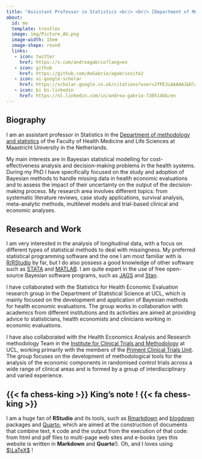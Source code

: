 ```yaml
---
title: "Assistant Professor in Statistics <br/> <br/> [Department of Methodology and Statistics](https://www.maastrichtuniversity.nl/about-um/faculties/psychology-and-neuroscience/departments/department-methodology-and-statistics) <br/> [Faculty of Health Medicine and Life Sciences](https://www.maastrichtuniversity.nl/about-um/faculties/faculty-health-medicine-and-life-sciences-0) <br/> [Maastricht University](https://www.maastrichtuniversity.nl/)"
about:
  id: me
  template: trestles
  image: img/Picture_AG.png
  image-width: 15em
  image-shape: round
  links:
   - icon: twitter
     href: https://x.com/andreagabrio?lang=en
   - icon: github
     href: https://github.com/AnGabrio/agabriosite2
   - icon: ai-google-scholar
     href: https://scholar.google.co.uk/citations?user=2fPE3iAAAAAJ&hl=en
   - icon: bi bi-linkedin
     href: https://nl.linkedin.com/in/andrea-gabrio-730514bb/en
---
```




:::{#me}

## Biography

I am an assistant professor in Statistics in the [Department of methodology and statistics](https://www.maastrichtuniversity.nl/about-um/faculties/psychology-and-neuroscience/departments/department-methodology-and-statistics) of the Faculty of Health Medicine and Life Sciences at Maastricht University in the Netherlands.

My main interests are in Bayesian statistical modelling for cost-effectiveness analysis and decision-making problems in the health systems. During my PhD I have specifically focused on the study and adoption of Bayesian methods to handle missing data in health economic evaluations and to assess the impact of their uncertainty on the output of the decision-making process. My research area involves different topics: from systematic literature reviews, case study applications, survival analysis, meta-analytic methods, multilevel models and trial-based clinical and economic analyses. 

## Research and Work

I am very interested in the analysis of longitudinal data, with a focus on different types of statistical methods to deal with missingness. My preferred statistical programming software and the one I am most familiar with is [R/RStudio](https://posit.co/) by far, but I do also possess a good knowledge of other software such as [STATA](https://www.stata-uk.com/) and [MATLAB](https://uk.mathworks.com/). I am quite expert in the use of free open-source Bayesian software programs, such as [JAGS](https://mcmc-jags.sourceforge.io/) and [Stan](https://mc-stan.org/).

I have collaborated with the Statistics for Health Economic Evaluation research group in the Department of Statistical Science at UCL, which is mainly focused on the development and application of Bayesian methods for health economic evaluations. The group works in collaboration with academics from different institutions and its activities are aimed at providing advice to statisticians, health economists and clinicians working in economic evaluations.

I have also collaborated with the Health Economics Analysis and Research methodology Team in the [Institute for Clinical Trials and Methodology](https://www.ucl.ac.uk/clinical-trials-and-methodology/) at UCL, working primarily with the members of the [Priment Clinical Trials Unit](https://www.ucl.ac.uk/clinical-trials-and-methodology/about/priment). The group focuses on the development of methodological tools for the analysis of the economic components in randomised control trials across a wide range of clinical areas and is formed by a group of interdisciplinary and varied experience.

:::

:::{.callout-note icon=false}

## {{< fa chess-king >}} King's note ! {{< fa chess-king >}}

I am a huge fan of **RStudio** and its tools, such as [Rmarkdown](https://rmarkdown.rstudio.com/) and [blogdown](https://bookdown.org/yihui/blogdown/) packages and [Quarto](https://quarto.org/), which are aimed at the construction of documents that combine text, `R` code and the output from the execution of that code: from html and pdf files to multi-page web sites and e-books (yes this website is written in **Markdown** and **Quarto**!). Oh, and I loves using [$\LaTeX$](https://www.latex-project.org/) !

:::

